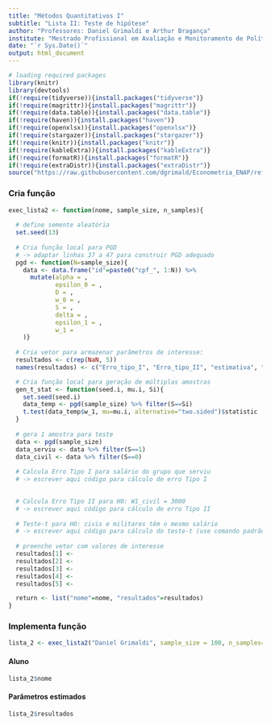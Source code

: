 ```yaml
---
title: "Métodos Quantitativos I"
subtitle: "Lista II: Teste de hipótese"
author: "Professores: Daniel Grimaldi e Arthur Bragança"
institute: "Mestrado Profissional em Avaliação e Monitoramento de Políticas Públicas"
date: "`r Sys.Date()`"
output: html_document
---
```


```r
# loading required packages
library(knitr)
library(devtools)
if(!require(tidyverse)){install.packages("tidyverse")}
if(!require(magrittr)){install.packages("magrittr")}
if(!require(data.table)){install.packages("data.table")}
if(!require(haven)){install.packages("haven")}
if(!require(openxlsx)){install.packages("openxlsx")}
if(!require(stargazer)){install.packages("stargazer")}
if(!require(knitr)){install.packages("knitr")}
if(!require(kableExtra)){install.packages("kableExtra")}
if(!require(formatR)){install.packages("formatR")}
if(!require(extraDistr)){install.packages("extraDistr")}
source("https://raw.githubusercontent.com/dgrimald/Econometria_ENAP/refs/heads/main/Tema%20Beamer/themes_enap.R")
```

### Cria função

```r
exec_lista2 <- function(nome, sample_size, n_samples){
  
  # define semente aleatória
  set.seed(13)
  
  # Cria função local para PGD
  # -> adaptar linhas 37 a 47 para construir PGD adequado 
  pgd <- function(N=sample_size){
    data <- data.frame("id"=paste0("cpf_", 1:N)) %>% 
      mutate(alpha = ,
             epsilon_0 = ,
             D = ,
             w_0 = ,
             S = ,
             delta = ,
             epsilon_1 = ,
             w_1 = 
    )}
  
  # Cria vetor para armazenar parâmetros de interesse:
  resultados <- c(rep(NaN, 5))
  names(resultados) <- c("Erro_tipo_I", "Erro_tipo_II", "estimativa", "p-valor", "estatistic-t")

  # Cria função local para geração de múltiplas amostras
  gen_t_stat <- function(seed.i, mu.i, Si){
    set.seed(seed.i) 
    data_temp <- pgd(sample_size) %>% filter(S==Si)
    t.test(data_temp$w_1, mu=mu.i, alternative="two.sided")$statistic
  }
    
  # gera 1 amostra para teste
  data <- pgd(sample_size)
  data_serviu <- data %>% filter(S==1)
  data_civil <- data %>% filter(S==0)
  
  # Calcula Erro Tipo I para salário do grupo que serviu
  # -> escrever aqui código para cálculo de erro Tipo I

  
  # Calcula Erro Tipo II para H0: W1_civil = 3000
  # -> escrever aqui código para cálculo de erro Tipo II
  
  # Teste-t para H0: civis e militares têm o mesmo salário
  # -> escrever aqui código para cálculo do teste-t (use comando padrão do R)
  
  # preenche vetor com valores de interesse
  resultados[1] <- 
  resultados[2] <- 
  resultados[3] <- 
  resultados[4] <- 
  resultados[5] <- 

  return <- list("nome"=nome, "resultados"=resultados)
}
```

### Implementa função

```r
lista_2 <- exec_lista2("Daniel Grimaldi", sample_size = 100, n_samples=100)
```

#### Aluno

```r
lista_2$nome
```

#### Parâmetros estimados

```r
lista_2$resultados
```
